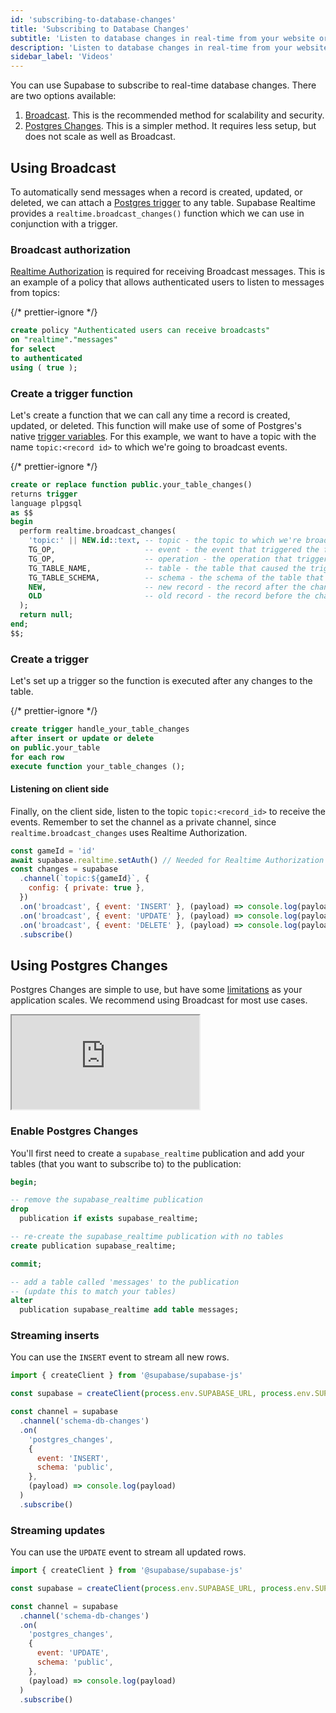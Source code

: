 ```yaml
---
id: 'subscribing-to-database-changes'
title: 'Subscribing to Database Changes'
subtitle: 'Listen to database changes in real-time from your website or application.'
description: 'Listen to database changes in real-time from your website or application.'
sidebar_label: 'Videos'
---
```


You can use Supabase to subscribe to real-time database changes. There are two options available:

1. [Broadcast](/docs/guides/realtime/broadcast). This is the recommended method for scalability and security.
1. [Postgres Changes](/docs/guides/realtime/postgres-changes). This is a simpler method. It requires less setup, but does not scale as well as Broadcast.

## Using Broadcast

To automatically send messages when a record is created, updated, or deleted, we can attach a [Postgres trigger](/docs/guides/database/postgres/triggers) to any table. Supabase Realtime provides a `realtime.broadcast_changes()` function which we can use in conjunction with a trigger.

### Broadcast authorization

[Realtime Authorization](/docs/guides/realtime/authorization) is required for receiving Broadcast messages. This is an example of a policy that allows authenticated users to listen to messages from topics:

{/* prettier-ignore */}
```sql
create policy "Authenticated users can receive broadcasts"
on "realtime"."messages"
for select
to authenticated
using ( true );
```

### Create a trigger function

Let's create a function that we can call any time a record is created, updated, or deleted. This function will make use of some of Postgres's native [trigger variables](https://www.postgresql.org/docs/current/plpgsql-trigger.html#PLPGSQL-DML-TRIGGER). For this example, we want to have a topic with the name `topic:<record id>` to which we're going to broadcast events.

{/* prettier-ignore */}
```sql
create or replace function public.your_table_changes() 
returns trigger 
language plpgsql
as $$
begin
  perform realtime.broadcast_changes(
    'topic:' || NEW.id::text, -- topic - the topic to which we're broadcasting
    TG_OP,                    -- event - the event that triggered the function
    TG_OP,                    -- operation - the operation that triggered the function
    TG_TABLE_NAME,            -- table - the table that caused the trigger
    TG_TABLE_SCHEMA,          -- schema - the schema of the table that caused the trigger
    NEW,                      -- new record - the record after the change
    OLD                       -- old record - the record before the change
  );
  return null;
end;
$$;
```

### Create a trigger

Let's set up a trigger so the function is executed after any changes to the table.

{/* prettier-ignore */}
```sql
create trigger handle_your_table_changes
after insert or update or delete 
on public.your_table
for each row
execute function your_table_changes ();
```

#### Listening on client side

Finally, on the client side, listen to the topic `topic:<record_id>` to receive the events. Remember to set the channel as a private channel, since `realtime.broadcast_changes` uses Realtime Authorization.

```jsx
const gameId = 'id'
await supabase.realtime.setAuth() // Needed for Realtime Authorization
const changes = supabase
  .channel(`topic:${gameId}`, {
    config: { private: true },
  })
  .on('broadcast', { event: 'INSERT' }, (payload) => console.log(payload))
  .on('broadcast', { event: 'UPDATE' }, (payload) => console.log(payload))
  .on('broadcast', { event: 'DELETE' }, (payload) => console.log(payload))
  .subscribe()
```

## Using Postgres Changes

Postgres Changes are simple to use, but have some [limitations](/docs/guides/realtime/postgres-changes#limitations) as your application scales. We recommend using Broadcast for most use cases.

<div className="video-container">
  <iframe
    src="https://www.youtube-nocookie.com/embed/2rUjcmgZDwQ"
    allow="accelerometer; autoplay; clipboard-write; encrypted-media; gyroscope; picture-in-picture"
    allowFullScreen
  ></iframe>
</div>

### Enable Postgres Changes

You'll first need to create a `supabase_realtime` publication and add your tables (that you want to subscribe to) to the publication:

```sql
begin;

-- remove the supabase_realtime publication
drop
  publication if exists supabase_realtime;

-- re-create the supabase_realtime publication with no tables
create publication supabase_realtime;

commit;

-- add a table called 'messages' to the publication
-- (update this to match your tables)
alter
  publication supabase_realtime add table messages;
```

### Streaming inserts

You can use the `INSERT` event to stream all new rows.

```js
import { createClient } from '@supabase/supabase-js'

const supabase = createClient(process.env.SUPABASE_URL, process.env.SUPABASE_KEY)

const channel = supabase
  .channel('schema-db-changes')
  .on(
    'postgres_changes',
    {
      event: 'INSERT',
      schema: 'public',
    },
    (payload) => console.log(payload)
  )
  .subscribe()
```

### Streaming updates

You can use the `UPDATE` event to stream all updated rows.

```js
import { createClient } from '@supabase/supabase-js'

const supabase = createClient(process.env.SUPABASE_URL, process.env.SUPABASE_KEY)

const channel = supabase
  .channel('schema-db-changes')
  .on(
    'postgres_changes',
    {
      event: 'UPDATE',
      schema: 'public',
    },
    (payload) => console.log(payload)
  )
  .subscribe()
```
